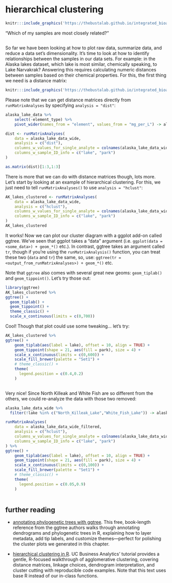 # hierarchical clustering {-}

```r
knitr:::include_graphics('https://thebustalab.github.io/integrated_bioanalytics/images/clustering.png', dpi = NA)
```

"Which of my samples are most closely related?"

## {-}

So far we have been looking at how to plot raw data, summarize data, and reduce a data set's dimensionality. It's time to look at how to identify relationships between the samples in our data sets. For example: in the Alaska lakes dataset, which lake is most similar, chemically speaking, to Lake Narvakrak? Answering this requires calculating numeric distances between samples based on their chemical properties. For this, the first thing we need is a distance matrix:

```r
knitr:::include_graphics('https://thebustalab.github.io/integrated_bioanalytics/images/dist_matrix.jpg', dpi = NA)
```

Please note that we can get distance matrices directly from `runMatrixAnalyses` by specifying `analysis = "dist"`:

```r
alaska_lake_data %>%
    select(-element_type) %>%
    pivot_wider(names_from = "element", values_from = "mg_per_L") -> alaska_lake_data_wide

dist <- runMatrixAnalyses(
    data = alaska_lake_data_wide,
    analysis = c("dist"),
    columns_w_values_for_single_analyte = colnames(alaska_lake_data_wide)[3:15],
    columns_w_sample_ID_info = c("lake", "park")
)

as.matrix(dist)[1:3,1:3]
```

There is more that we can do with distance matrices though, lots more. Let's start by looking at an example of hierarchical clustering. For this, we just need to tell `runMatrixAnalyses()` to use `analysis = "hclust"`: 

```r
AK_lakes_clustered <- runMatrixAnalyses(
    data = alaska_lake_data_wide,
    analysis = c("hclust"),
    columns_w_values_for_single_analyte = colnames(alaska_lake_data_wide)[3:15],
    columns_w_sample_ID_info = c("lake", "park")
)
AK_lakes_clustered
```

It works! Now we can plot our cluster diagram with a ggplot add-on called ggtree. We've seen that ggplot takes a "data" argument (i.e. `ggplot(data = <some_data>) + geom_*()` etc.). In contrast, ggtree takes an argument called `tr`, though if you're using the `runMatrixAnalysis()` function, you can treat these two (`data` and `tr`) the same, so, use: `ggtree(tr = <output_from_runMatrixAnalyses>) + geom_*()` etc.

Note that `ggtree` also comes with several great new geoms: `geom_tiplab()` and `geom_tippoint()`. Let's try those out:

```r
library(ggtree)
AK_lakes_clustered %>%
ggtree() +
  geom_tiplab() +
  geom_tippoint() +
  theme_classic() +
  scale_x_continuous(limits = c(0,700))
```

Cool! Though that plot could use some tweaking... let's try:

```r
AK_lakes_clustered %>%
ggtree() +
    geom_tiplab(aes(label = lake), offset = 10, align = TRUE) +
    geom_tippoint(shape = 21, aes(fill = park), size = 4) +
    scale_x_continuous(limits = c(0,600)) +
    scale_fill_brewer(palette = "Set1") +
    # theme_classic() +
    theme(
      legend.position = c(0.4,0.2)
    )
    
```

Very nice! Since North Killeak and White Fish are so different from the others, we could re-analyze the data with those two removed:



```r
alaska_lake_data_wide %>%
  filter(!lake %in% c("North_Killeak_Lake","White_Fish_Lake")) -> alaska_lake_data_wide_filtered

runMatrixAnalyses(
    data = alaska_lake_data_wide_filtered,
    analysis = c("hclust"),
    columns_w_values_for_single_analyte = colnames(alaska_lake_data_wide_filtered)[3:15],
    columns_w_sample_ID_info = c("lake", "park")
) %>%
ggtree() +
    geom_tiplab(aes(label = lake), offset = 10, align = TRUE) +
    geom_tippoint(shape = 21, aes(fill = park), size = 4) +
    scale_x_continuous(limits = c(0,100)) +
    scale_fill_brewer(palette = "Set1") +
    # theme_classic() +
    theme(
      legend.position = c(0.05,0.9)
    )
    
```

## further reading {-}

- [annotating phylogenetic trees with ggtree](https://yulab-smu.top/treedata-book/chapter10.html). This free, book-length reference from the ggtree authors walks through annotating dendrograms and phylogenetic trees in R, explaining how to layer metadata, add tip labels, and customize themes—perfect for polishing the cluster plots we generated in this chapter.

- [hierarchical clustering in R](https://uc-r.github.io/hc_clustering). UC Business Analytics’ tutorial provides a gentle, R-focused walkthrough of agglomerative clustering, covering distance matrices, linkage choices, dendrogram interpretation, and cluster cutting with reproducible code examples. Note that this text uses base R instead of our in-class functions.

<!-- ## exercises {-} -->


<!-- For this set of exercises, please use `runMatrixAnalyses()` to run and visualize a hierarchical cluster analysis with each of the main datasets that we have worked with so far, except for NY_trees. This means: `algae_data` (which algae strains are most similar to each other?), `alaska_lake_data` (which lakes are most similar to each other?). and `solvents` (which solvents are most similar to each other?). It also means you should use the periodic table (which elements are most similar to each other?), though please don't use the whole periodic table, rather, use `periodic_table_subset`. Please also conduct a heirarchical clustering analysis for a dataset of your own choice that is not provided by the `source()` code. For each of these, create (i) a tree diagram that shows how the "samples" in each data set are related to each other based on the numerical data associated with them, (ii) a caption for each diagram, and (iii) describe, in two or so sentences, an interesting trend you see in the diagram. You can ignore columns that contain categorical data, or you can list those columns as "additional_analyte_info". -->

<!-- For this assignment, you may again find the `colnames()` function and square bracket-subsetting useful. It will list all or a subset of the column names in a dataset for you. For example: -->

<!-- ```{r} -->
<!-- colnames(solvents) -->

<!-- colnames(solvents)[1:3] -->

<!-- colnames(solvents)[c(1,5,7)] -->
<!-- ``` -->
